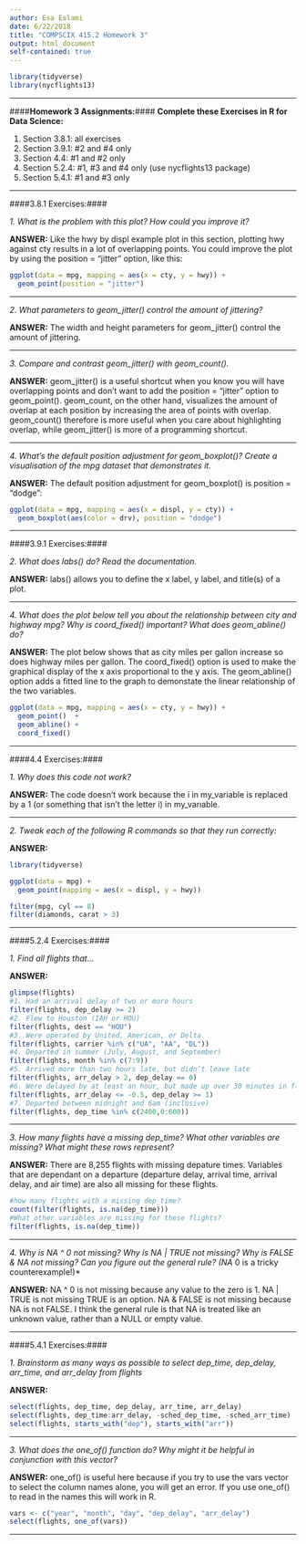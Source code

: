 ```yaml
---
author: Esa Eslami
date: 6/22/2018
title: "COMPSCIX 415.2 Homework 3"
output: html_document
self-contained: true
---
```


```r
library(tidyverse)
library(nycflights13)
```

* * * 

####__Homework 3 Assignments:__####
__Complete these Exercises in R for Data Science:__  

1. Section 3.8.1: all exercises
2. Section 3.9.1: #2 and #4 only
3. Section 4.4: #1 and #2 only
4. Section 5.2.4: #1, #3 and #4 only (use nycflights13 package)
5. Section 5.4.1: #1 and #3 only 

* * * 

####3.8.1 Exercises:####

*1. What is the problem with this plot? How could you improve it?*

__ANSWER:__ Like the hwy by displ example plot in this section, plotting hwy against cty results in a lot of overlapping points. You could improve the plot by using the position = "jitter" option, like this:

```r
ggplot(data = mpg, mapping = aes(x = cty, y = hwy)) + 
  geom_point(position = "jitter")
```

- - - 

*2. What parameters to geom_jitter() control the amount of jittering?*

__ANSWER:__ The width and height parameters for geom_jitter() control the amount of jittering.

- - - 

*3. Compare and contrast geom_jitter() with geom_count().*

__ANSWER:__ geom_jitter() is a useful shortcut when you know you will have overlapping points and don't want to add the position = "jitter" option to geom_point(). geom_count, on the other hand, visualizes the amount of overlap at each position by increasing the area of points with overlap. geom_count() therefore is more useful when you care about highlighting overlap, while geom_jitter() is more of a programming shortcut.

- - - 

*4. What’s the default position adjustment for geom_boxplot()? Create a visualisation of the mpg dataset that demonstrates it.*

__ANSWER:__ The default position adjustment for geom_boxplot() is position = "dodge":

```r
ggplot(data = mpg, mapping = aes(x = displ, y = cty)) + 
  geom_boxplot(aes(color = drv), position = "dodge")
```

- - - 

####3.9.1 Exercises:####

*2. What does labs() do? Read the documentation.*

__ANSWER:__ labs() allows you to define the x label, y label, and title(s) of a plot.

- - - 

*4. What does the plot below tell you about the relationship between city and highway mpg? Why is coord_fixed() important? What does geom_abline() do?*

__ANSWER:__ The plot below shows that as city miles per gallon increase so does highway miles per gallon. The coord_fixed() option is used to make the graphical display of the x axis proportional to the y axis. The geom_abline() option adds a fitted line to the graph to demonstate the linear relationship of the two variables.

```r
ggplot(data = mpg, mapping = aes(x = cty, y = hwy)) +
  geom_point()  +
  geom_abline() +
  coord_fixed()
```

- - - 

####4.4 Exercises:####

*1. Why does this code not work?*

__ANSWER:__ The code doesn't work because the i in my_variable is replaced by a 1 (or something that isn't the letter i) in my_varıable.

- - - 

*2. Tweak each of the following R commands so that they run correctly:*

__ANSWER:__ 

```r
library(tidyverse)

ggplot(data = mpg) + 
  geom_point(mapping = aes(x = displ, y = hwy))

filter(mpg, cyl == 8)
filter(diamonds, carat > 3)
```

- - - 

####5.2.4 Exercises:####

*1. Find all flights that...*

__ANSWER:__ 

```r
glimpse(flights)
#1. Had an arrival delay of two or more hours
filter(flights, dep_delay >= 2)
#2. Flew to Houston (IAH or HOU)
filter(flights, dest == "HOU")
#3. Were operated by United, American, or Delta
filter(flights, carrier %in% c("UA", "AA", "DL"))
#4. Departed in summer (July, August, and September)
filter(flights, month %in% c(7:9))
#5. Arrived more than two hours late, but didn’t leave late
filter(flights, arr_delay > 2, dep_delay == 0)
#6. Were delayed by at least an hour, but made up over 30 minutes in flight
filter(flights, arr_delay <= -0.5, dep_delay >= 1)
#7. Departed between midnight and 6am (inclusive)
filter(flights, dep_time %in% c(2400,0:600))

```

- - - 

*3. How many flights have a missing dep_time? What other variables are missing? What might these rows represent?*

__ANSWER:__ There are 8,255 flights with missing depature times. Variables that are dependant on a departure (departure delay, arrival time, arrival delay, and air time) are also all missing for these flights.

```r
#how many flights with a missing dep_time?
count(filter(flights, is.na(dep_time)))
#What other variables are missing for these flights?
filter(flights, is.na(dep_time))
```

- - - 

*4. Why is NA ^ 0 not missing? Why is NA | TRUE not missing? Why is FALSE & NA not missing? Can you figure out the general rule? (NA * 0 is a tricky counterexample!)*

__ANSWER:__ NA ^ 0 is not missing because any value to the zero is 1. NA | TRUE is not missing TRUE is an option. NA & FALSE is not missing because NA is not FALSE. I think the general rule is that NA is treated like an unknown value, rather than a NULL or empty value.

- - - 

####5.4.1 Exercises:####

*1. Brainstorm as many ways as possible to select dep_time, dep_delay, arr_time, and arr_delay from flights*

__ANSWER:__ 

```r
select(flights, dep_time, dep_delay, arr_time, arr_delay)
select(flights, dep_time:arr_delay, -sched_dep_time, -sched_arr_time)
select(flights, starts_with("dep"), starts_with("arr"))
```

- - - 

*3. What does the one_of() function do? Why might it be helpful in conjunction with this vector?*

__ANSWER:__ one_of() is useful here because if you try to use the vars vector to select the column names alone, you will get an error. If you use one_of() to read in the names this will work in R. 

```r
vars <- c("year", "month", "day", "dep_delay", "arr_delay")
select(flights, one_of(vars))

```

- - - 













